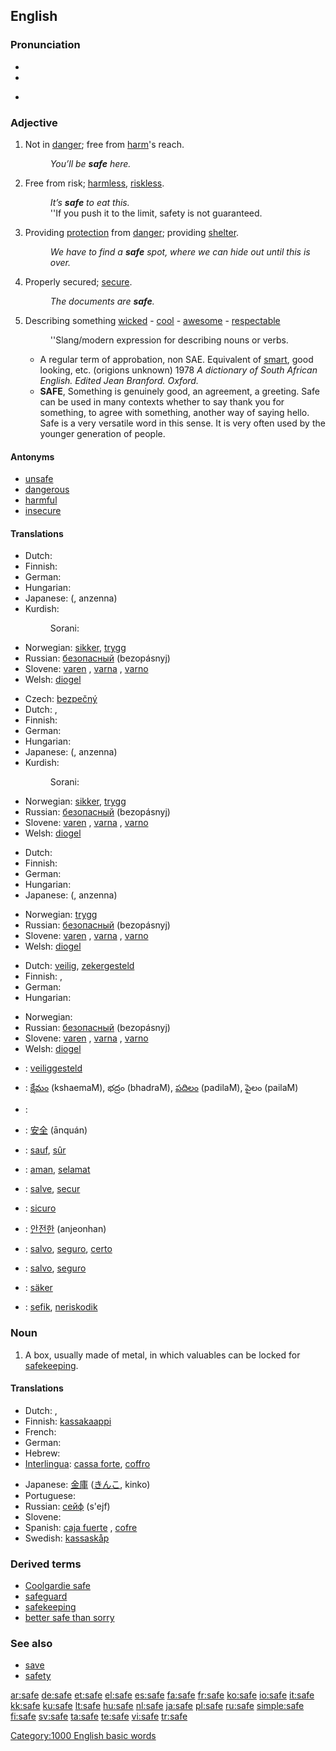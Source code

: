 {{also|-safe}}
==English==

{{rank|board|associated|worse|977|safe|main|q|greatly}}

===Pronunciation===
* {{SAMPA|/seIf/}}
* {{IPA|/seɪf/}}
* {{audio|en-us-safe.ogg|Audio (US)}}
*: {{rhymes|eɪf}}

===Adjective===
{{en-adj|saf|er}}

# Not in [[danger]]; free from [[harm]]'s reach.
#: ''You’ll be '''safe''' here.''
# Free from risk; [[harmless]], [[riskless]].
#: ''It’s '''safe''' to eat this.''
#: ''If you push it to the limit, safety is not guaranteed.
# Providing [[protection]] from [[danger]]; providing [[shelter]].
#: ''We have to find a '''safe''' spot, where we can hide out until this is over.''
# Properly secured; [[secure]].
#: ''The documents are '''safe'''.''
# {{slang}} Describing something [[wicked]] - [[cool]] - [[awesome]] - [[respectable]]
#: ''Slang/modern expression for describing nouns or verbs.
#* A regular term of approbation, non SAE. Equivalent of [[smart]], good looking, etc. (origions unknown) 1978 ''A dictionary of South African English. Edited Jean Branford. Oxford.''
#* '''SAFE''', Something is genuinely good, an agreement, a greeting. Safe can be used in many contexts whether to say thank you for something, to agree with something, another way of saying hello. Safe is a very versatile word in this sense. It is very often used by the younger generation of people.

====Antonyms====
* [[unsafe]]
* [[dangerous]]
* [[harmful]]
* [[insecure]]

====Translations====
{{trans-top|not in danger}}
* Dutch: {{t+|nl|veilig}}
* Finnish: {{t+|fi|turvallinen}}
* German: {{t+|de|sicher}}
* Hungarian: {{t|hu|biztonságos}}
* Japanese: {{Jpan|[[安全な]]}} ({{Jpan|[[あんぜんな]]}}, anzenna)
* Kurdish:
*: Sorani: {{t|ku|ساغ|tr=sagh|sc=KUchar}}
{{trans-mid}}
* Norwegian: [[sikker]], [[trygg]]
* Russian: [[безопасный]] (bezopásnyj)
* Slovene: [[varen]] {{m}}, [[varna]] {{f}}, [[varno]] {{n}}
* Welsh: [[diogel]]
{{trans-bottom}}

{{trans-top|free from risk}}
* Czech: [[bezpečný]] {{m}}
* Dutch: {{t+|nl|veilig}}, {{t-|nl|ongevaarlijk}}
* Finnish: {{t+|fi|turvallinen}}
* German: {{t+|de|sicher}}
* Hungarian: {{t|hu|biztonságos}}
* Japanese: {{Jpan|[[安全な]]}} ({{Jpan|[[あんぜんな]]}}, anzenna)
* Kurdish:
*: Sorani: {{t|ku|ساغ|tr=sagh|sc=KUchar}}
{{trans-mid}}
* Norwegian: [[sikker]], [[trygg]]
* Russian: [[безопасный]] (bezopásnyj)
* Slovene: [[varen]] {{m}}, [[varna]] {{f}}, [[varno]] {{n}}
* Welsh: [[diogel]]
{{trans-bottom}}

{{trans-top|providing protection from danger}}
* Dutch: {{t+|nl|veilig}}
* Finnish: {{t+|fi|turvallinen}}
* German: {{t+|de|sicher}}
* Hungarian: {{t|hu|biztonságos}}
* Japanese: {{Jpan|[[安全な]]}} ({{Jpan|[[あんぜんな]]}}, anzenna)
{{trans-mid}}
* Norwegian: [[trygg]]
* Russian: [[безопасный]] (bezopásnyj)
* Slovene: [[varen]] {{m}}, [[varna]] {{f}}, [[varno]] {{n}}
* Welsh: [[diogel]]
{{trans-bottom}}

{{trans-top|properly secured}}
* Dutch: [[veilig]], [[zekergesteld]]
* Finnish: {{t-|fi|turvassa}}, {{t+|fi|tallessa}}
* German: {{t+|de|sicher}}
* Hungarian: {{t|hu|biztonságos}}
{{trans-mid}}
* Norwegian: {{t+|no|sikker}}
* Russian: [[безопасный]] (bezopásnyj)
* Slovene: [[varen]] {{m}}, [[varna]] {{f}}, [[varno]] {{n}}
* Welsh: [[diogel]]
{{trans-bottom}}

{{trans-top|describing something wicked - cool - awesome}}
{{trans-mid}}
{{trans-bottom}}

{{checktrans-top}}
* {{ttbc|Dutch}}: [[veiliggesteld]]
* {{ttbc|Telugu}}: [[క్షేమం]] (kshaemaM), భద్రం (bhadraM), [[పదిలం]] (padilaM), పైలం (pailaM)
* {{ttbc|Arabic}}: {{Arab|[[سليم]]}} {{IPAchar|(salīm)}}
* {{ttbc|Chinese}}: [[安全]] (ānquán)
* {{ttbc|French}}: [[sauf]], [[sûr]]
* {{ttbc|Indonesian}}: [[aman]], [[selamat]]
* {{ttbc|Interlingua}}: [[salve]], [[secur]]
* {{ttbc|Italian}}: [[sicuro]]
{{checktrans-mid}}
* {{ttbc|Korean}}: [[안전한]] (anjeonhan)
* {{ttbc|Portuguese}}: [[salvo]], [[seguro]], [[certo]]
* {{ttbc|Spanish}}: [[salvo]], [[seguro]]
* {{ttbc|Swedish}}: [[säker]]
* {{ttbc|Volapük}}: [[sefik]], [[neriskodik]]
{{checktrans-bottom}}

===Noun===
{{en-noun}}

# A box, usually made of metal, in which valuables can be locked for [[safekeeping]].

====Translations====
{{trans-top|A box, usually made of metal, in which valuables can be locked for safekeeping}}
* Dutch: {{t-|nl|kluis|f}}, {{t+|nl|safe|f}}
* Finnish: [[kassakaappi]]
* French: {{t+|fr|coffre-fort|m}}
* German: {{t+|de|Tresor|m}}
* Hebrew: {{he-translation|כספת|kasefet}}
* [[Interlingua]]: [[cassa forte]], [[coffro]]
{{trans-mid}}
* Japanese: [[金庫]] ([[きんこ]], kinko)
* Portuguese: {{t-|pt|cofre|m}}
* Russian: [[сейф]] (s'ejf) {{m}}
* Slovene: {{t+|sl|sef|m}}
* Spanish: [[caja fuerte]] {{f}}, [[cofre]] {{m}}
* Swedish: [[kassaskåp]]
{{trans-bottom}}

===Derived terms===
* [[Coolgardie safe]]
* [[safeguard]]
* [[safekeeping]]
* [[better safe than sorry]]

===See also===
* [[save]]
* [[safety]]

[[Category:1000 English basic words]]

[[ar:safe]]
[[de:safe]]
[[et:safe]]
[[el:safe]]
[[es:safe]]
[[fa:safe]]
[[fr:safe]]
[[ko:safe]]
[[io:safe]]
[[it:safe]]
[[kk:safe]]
[[ku:safe]]
[[lt:safe]]
[[hu:safe]]
[[nl:safe]]
[[ja:safe]]
[[pl:safe]]
[[ru:safe]]
[[simple:safe]]
[[fi:safe]]
[[sv:safe]]
[[ta:safe]]
[[te:safe]]
[[vi:safe]]
[[tr:safe]]